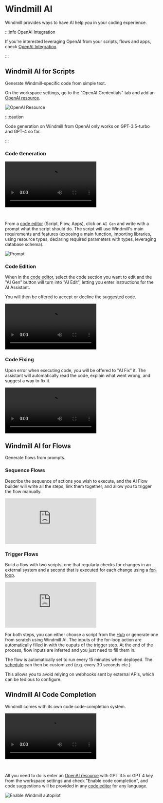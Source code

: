 
# Windmill AI

Windmill provides ways to have AI help you in your coding experience.

:::info OpenAI Integration

If you're interested leveraging OpenAI from your scripts, flows and apps, check [OpenAI Integration](../../integrations/openai.md).

:::

## Windmill AI for Scripts

Generate Windmill-specific code from simple text.

On the workspace settings, go to the "OpenAI Credentials" tab and add an [OpenAI resource](../../integrations/openai.md).

![OpenAI Resource](../../assets/code_editor/openai_credentials.png "OpenAI Resource")

:::caution

Code generation on Windmill from OpenAI only works on GPT-3.5-turbo and GPT-4 so far.

:::

### Code Generation

<video
    className="border-2 rounded-xl object-cover w-full h-full dark:border-gray-800"
    controls
    src="/videos/ai_generation.mp4"
/>

<br/>

From a [code editor](../../code_editor/index.mdx) (Script, Flow, Apps), click on `AI Gen` and write with a prompt what the script should do. The script will use Windmill's main requirements and features (exposing a main function, importing libraries, using resource types, declaring required parameters with types, leveraging database schema).

![Prompt](../../assets/code_editor/ai_gen.png "Prompt")

### Code Edition

When in the [code editor](../../code_editor/index.mdx), select the code section you want to edit and the "AI Gen" button will turn into "AI Edit", letting you enter instructions for the AI Assistant.

You will then be offered to accept or decline the suggested code.

<video
    className="border-2 rounded-xl object-cover w-full h-full dark:border-gray-800"
    controls
    src="/videos/ai_edit.mp4"
/>

### Code Fixing

Upon error when executing code, you will be offered to "AI Fix" it. The assistant will automatically read the code, explain what went wrong, and suggest a way to fix it.

<video
    className="border-2 rounded-xl object-cover w-full h-full dark:border-gray-800"
    controls
    src="/videos/ai_fix.mp4"
/>

## Windmill AI for Flows

Generate flows from prompts.

<div class="grid grid-cols-2 gap-6 mb-4">
	<DocCard
    	title="Blog - Flow Builder Copilot"
    	description="Details on how the Flow Builder Copilot was built"
    	href="/blog/ai-flow-builder"
    />
</div>

### Sequence Flows

Describe the sequence of actions you wish to execute, and the AI Flow builder will write all the steps, link them together, and allow you to trigger the flow manually.

<iframe
    style={{ aspectRatio: '16/9' }}
    src="https://www.youtube.com/embed/y-pV6CShdZA?vq=hd1080"
    title="YouTube video player"
    frameBorder="0"
    allow="accelerometer; autoplay; clipboard-write; encrypted-media; gyroscope; picture-in-picture; web-share"
    allowFullScreen
    className="border-2 rounded-xl object-cover w-full dark:border-gray-800"
></iframe>

### Trigger Flows

Build a flow with two scripts, one that regularly checks for changes in an external system and a second that is executed for each change using a [for-loop](../../flows/12_flow_loops.md).

<iframe
    style={{ aspectRatio: '16/9' }}
    src="https://www.youtube.com/embed/4HTIKOAyVIg?vq=hd1080"
    title="YouTube video player"
    frameBorder="0"
    allow="accelerometer; autoplay; clipboard-write; encrypted-media; gyroscope; picture-in-picture; web-share"
    allowFullScreen
    className="border-2 rounded-xl object-cover w-full dark:border-gray-800"
></iframe>

<br/>

For both steps, you can either choose a script from the [Hub](https://hub.windmill.dev/) or generate one from scratch using Windmill AI. The inputs of the for-loop action are automatically filled in with the ouputs of the trigger step. At the end of the process, flow inputs are inferred and you just need to fill them in.

The flow is automatically set to run every 15 minutes when deployed. The [schedule](../1_scheduling/index.md) can then be customized (e.g. every 30 seconds etc.)

This allows you to avoid relying on webhooks sent by external APIs, which can be tedious to configure.

## Windmill AI Code Completion

Windmill comes with its own code code-completion system.

<video
    className="border-2 rounded-xl object-cover w-full h-full dark:border-gray-800"
    controls
    src="/videos/code_autopilot.mp4"
/>

<br/>

All you need to do is enter an [OpenAI resource](../../integrations/openai.md) with GPT 3.5 or GPT 4 key from the workspace settings and check "Enable code completion", and code suggestions will be provided in any [code editor](../../code_editor/index.mdx) for any language.

![Enable Windmill autopilot](./enable_autopilot.png "Enable Windmill autopilot")